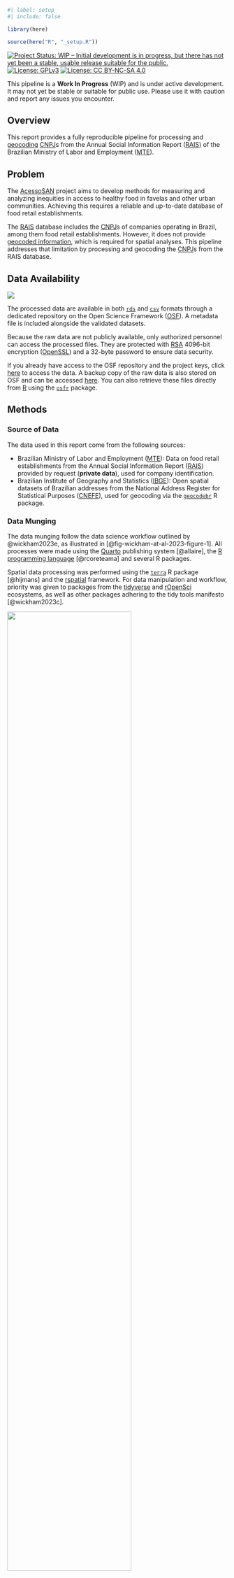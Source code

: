 ```r
#| label: setup
#| include: false

library(here)

source(here("R", "_setup.R"))
```

<!-- badges: start -->
[![Project Status: WIP – Initial development is in progress, but there has not yet been a stable, usable release suitable for the public.](https://www.repostatus.org/badges/latest/wip.svg)](https://www.repostatus.org/#wip)
[![License: GPLv3](https://img.shields.io/badge/license-GPLv3-bd0000.svg)](https://www.gnu.org/licenses/gpl-3.0)
[![License: CC BY-NC-SA 4.0](https://img.shields.io/badge/license-CC_BY--NC--SA_4.0-lightgrey.svg)](https://creativecommons.org/licenses/by-nc-sa/4.0/)
<!-- badges: end -->

::: {.callout-important}
This pipeline is a **Work In Progress** (WIP) and is under active development. It may not yet be stable or suitable for public use. Please use it with caution and report any issues you encounter.
:::

## Overview

This report provides a fully reproducible pipeline for processing and [geocoding](https://en.wikipedia.org/wiki/Address_geocoding) [CNPJ](https://en.wikipedia.org/wiki/CNPJ)s from the Annual Social Information Report ([RAIS](https://www.rais.gov.br/)) of the Brazilian Ministry of Labor and Employment ([MTE](https://www.gov.br/trabalho-e-emprego)).

## Problem

The [AcessoSAN](https://doi.org/10.17605/OSF.IO/ZE6WT) project aims to develop methods for measuring and analyzing inequities in access to healthy food in favelas and other urban communities. Achieving this requires a reliable and up-to-date database of food retail establishments.

The [RAIS](https://www.rais.gov.br/) database includes the [CNPJ](https://en.wikipedia.org/wiki/CNPJ)s of companies operating in Brazil, among them food retail establishments. However, it does not provide [geocoded information](https://en.wikipedia.org/wiki/Address_geocoding), which is required for spatial analyses. This pipeline addresses that limitation by processing and geocoding the [CNPJ](https://en.wikipedia.org/wiki/CNPJ)s from the RAIS database.

## Data Availability

::: {style="text-align: left;"}
[![](https://img.shields.io/badge/OSF%20ID-p5ufj-1284C5.svg)](https://osf.io/p5ufj/)
:::

The processed data are available in both [`rds`](https://rdrr.io/r/base/readRDS.html) and [`csv`](https://en.wikipedia.org/wiki/Comma-separated_values) formats through a dedicated repository on the Open Science Framework ([OSF](https://osf.io/)). A metadata file is included alongside the validated datasets.

Because the raw data are not publicly available, only authorized personnel can access the processed files. They are protected with [RSA](https://en.wikipedia.org/wiki/RSA_cryptosystem) 4096-bit encryption ([OpenSSL](https://www.openssl.org/)) and a 32-byte password to ensure data security.

If you already have access to the OSF repository and the project keys, click [here](https://osf.io/) to access the data. A backup copy of the raw data is also stored on OSF and can be accessed [here](https://osf.io/tdswp/). You can also retrieve these files directly from [R](https://www.r-project.org/) using the [`osfr`](https://docs.ropensci.org/osfr/) package.

## Methods

### Source of Data

The data used in this report come from the following sources:

- Brazilian  Ministry of Labor and Employment ([MTE](https://www.gov.br/trabalho-e-emprego)): Data on food retail establishments from the Annual Social Information Report ([RAIS](https://www.rais.gov.br/)) provided by request (**private data**), used for company identification.
- Brazilian Institute of Geography and Statistics ([IBGE](https://www.ibge.gov.br/)): Open spatial datasets of Brazilian addresses from the National Address Register for Statistical Purposes ([CNEFE](https://www.ibge.gov.br/estatisticas/sociais/populacao/38734-cadastro-nacional-de-enderecos-para-fins-estatisticos.html)), used for geocoding via the [`geocodebr`](https://ipeagit.github.io/geocodebr/) R package.

### Data Munging

The data munging follow the data science workflow outlined by @wickham2023e, as illustrated in [@fig-wickham-at-al-2023-figure-1]. All processes were made using the [Quarto](https://quarto.org/) publishing system [@allaire], the [R programming language](https://www.r-project.org/) [@rcoreteama] and several R packages.

Spatial data processing was performed using the [`terra`](https://rspatial.github.io/terra/reference/terra-package.html) R package [@hijmans] and the [rspatial](https://rspatial.org/) framework. For data manipulation and workflow, priority was given to packages from the [tidyverse](https://www.tidyverse.org/) and [rOpenSci](https://ropensci.org/) ecosystems, as well as other packages adhering to the tidy tools manifesto [@wickham2023c].

::: {#fig-wickham-at-al-2023-figure-1}
![](images/wickham-at-al-2023-figure-1.png){width=75%}

[Source: Reproduced from @wickham2023e.]{.legend}

Data science workflow created by Wickham, Çetinkaya-Runde, and Grolemund.
:::

### Code Style

The Tidyverse [code style guide](https://style.tidyverse.org/) and [design principles](https://design.tidyverse.org/) were followed to ensure consistency and enhance readability.

### Reproducibility

The pipeline is fully reproducible and can be run again at any time. To ensure consistent results, the [`renv`](https://rstudio.github.io/renv/) package [@usheya] is used to manage and restore the R environment. See the [README](https://github.com/cem-usp/rais-cnpj-geocoding/blob/main/README.md) file in the code repository to learn how to run it.

## Set the Environment

### Load Packages

```r
#| code-fold: false
#| output: false

library(askpass)
library(brandr)
library(beepr)
library(dplyr)
library(fs)
library(ggplot2)
library(here)
library(htmltools)
library(lockr) # github.com/danielvartan/lockr
library(magrittr)
library(nanoparquet)
library(osfr)
```

### Set Keys

```r
osf_pat <- Sys.getenv("OSF_PAT") # askpass()
```

```r
osf_auth(osf_pat)
```

```r
public_key <- here("_ssh", "id_rsa.pub")
```

```r
private_key <- here("_ssh", "id_rsa")
```

```r
password <- Sys.getenv("ACESSOSAN_PASSWORD") # askpass()
```

### Set Initial Variables

```r
set.seed(2025)
```

## Download the Raw Data

### Set Parameters

```r
raw_data_dir <- here("data-raw")
```

```r
if (!dir_exists(raw_data_dir)) {
  dir_create(raw_data_dir, recurse = TRUE)
}
```

### Download File

```r
osf_raw_data_id <- "tdswp"
```

```r
osf_raw_data_files <-
  osf_raw_data_id |>
  osf_retrieve_node() |>
  osf_ls_files(
    type = "file",
    pattern = "rais_alim_",
    n_max = Inf
  )

osf_raw_data_files
```

```r
#| eval: false

raw_data_file <-
  osf_raw_data_files |>
  osf_download(path = raw_data_dir, conflicts = "overwrite") |>
  extract2("local_path")
```

```r
#| echo: false

raw_data_file <- here(raw_data_dir, "rais_alim_2022.parquet.lockr")
```

### Unlock the File

```r
#| eval: false
#| output: false

raw_data_file <-
  raw_data_file |>
  unlock_file(
    private_key = private_key,
    suffix = ".lockr",
    remove_file = TRUE,
    password = password
  )
```

## Read the Data

```r
data <- raw_data_file |> read_parquet()
```

```r
data |> glimpse()
```

## Filter the Data

## Tidy the Data

## Transform the Data

## Validate the Data

## Arrange the Data

## Geocode the Data

## Data Dictionary

## Save the Valid Data

## Visualize the Data

## Citation

::: {.callout-important}
When using this data, you must also cite the original data sources.
:::

To cite this work, please use the following format:

Vartanian, D., Fernandes, C. N., & Giannotti, M. A. (2025). *A reproducible pipeline for processing and geocoding CNPJs from the Annual Social Information Report (RAIS) of the Brazilian Ministry of Labor and Employment (MTE)* \[Computer software\]. Center for Metropolitan Studies of the University of São Paulo. <https://cem-usp.github.io/rais-cnpj-geocoding>

A BibTeX entry for LaTeX users is

```latex
@software{vartanian2025,
  title = {A reproducible pipeline for processing and geocoding CNPJs from the Annual Social Information Report (RAIS) of the Brazilian Ministry of Labor and Employment (MTE)},
  author = {{Daniel Vartanian} and {Camila Nastari Fernandes} and {Mariana Abrantes Giannotti}},
  year = {2025},
  address = {São Paulo},
  institution = {Center for Metropolitan Studies of the University of São Paulo},
  langid = {en},
  url = {https://cem-usp.github.io/rais-cnpj-geocoding}
}
```

## License

::: {style="text-align: left;"}
[![License: GPLv3](https://img.shields.io/badge/license-GPLv3-bd0000.svg)](https://www.gnu.org/licenses/gpl-3.0)
[![License: CC BY-NC-SA 4.0](https://img.shields.io/badge/license-CC_BY--NC--SA_4.0-lightgrey.svg)](https://creativecommons.org/licenses/by-nc-sa/4.0/)
:::

::: {.callout-important}
The original data sources may have their own license terms and conditions.
:::

The code in this report is licensed under the [GNU General Public License Version 3](https://www.gnu.org/licenses/gpl-3.0), while the report is available under the [Creative Commons Attribution-NonCommercial-ShareAlike 4.0 International](https://creativecommons.org/licenses/by-nc-sa/4.0/).

``` text
Copyright (C) 2025 Daniel Vartanian

The code in this report is free software: you can redistribute it and/or
modify it under the terms of the GNU General Public License as published by the
Free Software Foundation, either version 3 of the License, or (at your option)
any later version.

This program is distributed in the hope that it will be useful, but WITHOUT ANY
WARRANTY; without even the implied warranty of MERCHANTABILITY or FITNESS FOR A
PARTICULAR PURPOSE. See the GNU General Public License for more details.

You should have received a copy of the GNU General Public License along with
this program. If not, see <https://www.gnu.org/licenses/>.
```

## Acknowledgments

```r
#| eval: true
#| echo: false

blocks <- list(
  list(
    logo_link = "https://doi.org/10.17605/OSF.IO/ZE6WT",
    logo_src = "images/acessosan-logo.svg",
    logo_alt = "AcessoSAN Logo",
    logo_width = 140,
    text = 'This work is part of a research project by the Polytechnic School (<a href="https://www.poli.usp.br/">Poli</a>) of the University of São Paulo (<a href="https://usp.br/">USP</a>), in partnership with the Secretariat for Food and Nutrition Security (<a href="https://www.gov.br/mds/pt-br/orgaos/SESAN">SESAN</a>) of the Ministry of Social Development, Family, and the Fight Against Hunger (<a href="https://www.gov.br/mds/">MDS</a>), titled: <em>AcessoSAN: Mapping Food Access to Support Public Policies on Food and Nutrition Security and Hunger Reduction in Brazilian Cities</em>.'
  ),
  list(
    logo_link = "https://centrodametropole.fflch.usp.br",
    logo_src = "images/cem-icon.svg",
    logo_alt = "CEM Logo",
    logo_width = 190,
    text = 'This work was developed with support from the Center for Metropolitan Studies (<a href="https://centrodametropole.fflch.usp.br">CEM</a>) based at the School of Philosophy, Letters and Human Sciences (<a href="https://www.fflch.usp.br/">FFLCH</a>) of the University of São Paulo (<a href="https://usp.br">USP</a>) and at the Brazilian Center for Analysis and Planning (<a href="https://cebrap.org.br/">CEBRAP</a>).'
  ),
  list(
    logo_link = "https://fapesp.br/",
    logo_src = "images/fapesp-logo.svg",
    logo_alt = "FAPESP Logo",
    logo_width = 160,
    text = 'This study was financed, in part, by the São Paulo Research Foundation (<a href="https://fapesp.br/">FAPESP</a>), Brazil. Process Number <a href="https://bv.fapesp.br/en/bolsas/231507/geospatial-data-science-applied-to-food-policies/">2025/17879-2</a>.'
  )
)

blocks |>
  lapply(
    function(x) {
      div(
        style = paste0(
          "display: flex; ",
          "align-items: flex-start; ",
          "margin-bottom: 2em;"
        ),
        div(
          style = paste0(
            "flex: 0 0 30%; ",
            "display: flex; ",
            "justify-content: center; ",
            "margin: auto 0;"
          ),
          tags$a(
            href = x$logo_link,
            tags$img(
              src = x$logo_src,
              alt = x$logo_alt,
              style = paste0(
                "max-width: ", x$logo_width, "px; ",
                "width: 100%; ",
                "height: auto;"
              )
            )
          )
        ),
        div(
          style = paste0(
            "flex: 1; ",
            "padding-left: 1em;"
          ),
          HTML(x$text)
        )
      )
    }
  ) |>
  tagList() |>
  browsable()
```

## References {.unnumbered}

::: {#refs}
:::
